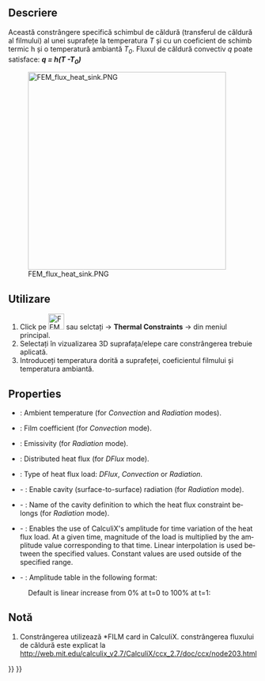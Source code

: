 <languages/>

<div lang="en" dir="ltr" class="mw-content-ltr">
{{Docnav
|[[FEM_ConstraintInitialTemperature|Initial Temperature]]
|[[FEM_ConstraintTemperature|Temperature Boundary Condition]]
|[[FEM_Workbench|FEM]]
|IconL=FEM_ConstraintInitialTemperature.svg
|IconR=FEM_ConstraintTemperature.svg
|IconC=Workbench_FEM.svg
}}
</div>

<div class="mw-translate-fuzzy">
{{GuiCommand|Name=FEM ConstraintHeatflux|MenuLocation=Model → Thermal Constraints → Constraint heatflux||Workbenches=[[FEM_Workbench|FEM]]|Shortcut=|SeeAlso=[[FEM_tutorial|FEM tutorial]]}}
</div>

<span id="Description"></span>
==Descriere==

<div class="mw-translate-fuzzy">
Această constrângere specifică schimbul de căldură (transferul de căldură al filmului) al unei suprafețe la temperatura ''T'' și cu un coeficient de schimb termic h și o temperatură ambiantă ''T<sub>0</sub> ''. Fluxul de căldură convectiv  ''q'' poate satisface: '''''q = h(T -T<sub>0</sub>)'''''
</div>

[[Image:FEM_flux_heat_sink.PNG|400px]]
<div lang="en" dir="ltr" class="mw-content-ltr">
{{Caption|Heat sink with convective heat flux load on the surfaces exposed to air}}
</div>

<span id="Usage"></span>
<div class="mw-translate-fuzzy">
==Utilizare==
</div>

<div class="mw-translate-fuzzy">
#Click pe [[Image:FEM ConstraintHeatflux.png|32px]] sau selctați {{KEY|Model}} → '''Thermal Constraints'''  →  {{KEY|[[Image:FEM ConstraintHeatflux.png|32px]] Constraint heatflux}}  din meniul principal.
#Selectați în vizualizarea 3D suprafața/elepe care constrângerea trebuie aplicată.
#Introduceți temperatura dorită a suprafeței, coeficientul filmului și temperatura ambiantă.
</div>

<div lang="en" dir="ltr" class="mw-content-ltr">
==Properties==
</div>

<div lang="en" dir="ltr" class="mw-content-ltr">
* {{PropertyData|Ambient Temp}}: Ambient temperature (for ''Convection'' and ''Radiation'' modes).
* {{PropertyData|Film Coef}}: Film coefficient (for ''Convection'' mode).
* {{PropertyData|Emissivity}}: Emissivity (for ''Radiation'' mode).
* {{PropertyData|DFlux}}: Distributed heat flux (for ''DFlux'' mode).
* {{PropertyData|Constraint Type}}: Type of heat flux load: ''DFlux'', ''Convection'' or ''Radiation''.
* {{PropertyData|Cavity Radiation}} - {{Version|1.1}}: Enable cavity (surface-to-surface) radiation (for ''Radiation'' mode).
* {{PropertyData|Cavity Name}} - {{Version|1.1}}: Name of the cavity definition to which the heat flux constraint belongs (for ''Radiation'' mode).
* {{PropertyData|Enable Amplitude}} - {{Version|1.1}}: Enables the use of CalculiX's amplitude for time variation of the heat flux load. At a given time, magnitude of the load is multiplied by the amplitude value corresponding to that time. Linear interpolation is used between the specified values. Constant values are used outside of the specified range.
* {{PropertyData|Amplitude Values}} - {{Version|1.1}}: Amplitude table in the following format:
</div>

: {{Code|lang=text|code=
time_1, amplitude_value_1
…
}}

<div lang="en" dir="ltr" class="mw-content-ltr">
: Default is linear increase from 0% at t=0 to 100% at t=1:
</div>

: {{Code|lang=text|code=
0, 0
1, 1
}}

<span id="Notes"></span>
==Notă==

<div class="mw-translate-fuzzy">
#Constrângerea utilizează  *FILM card in CalculiX. constrângerea fluxului de căldură este explicat la http://web.mit.edu/calculix_v2.7/CalculiX/ccx_2.7/doc/ccx/node203.html
</div>


<div lang="en" dir="ltr" class="mw-content-ltr">
{{Docnav
|[[FEM_ConstraintInitialTemperature|Initial Temperature]]
|[[FEM_ConstraintTemperature|Temperature Boundary Condition]]
|[[FEM_Workbench|FEM]]
|IconL=FEM_ConstraintInitialTemperature.svg
|IconR=FEM_ConstraintTemperature.svg
|IconC=Workbench_FEM.svg
}}
</div>

{{FEM_Tools_navi{{#translation:}}}}
{{Userdocnavi{{#translation:}}}}